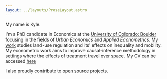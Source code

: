 ```yaml
---
layout: ../layouts/ProseLayout.astro  
---
```


<Hello />

My name is Kyle.

I'm a PhD candidate in Economics at the [University of Colorado: Boulder](https://www.colorado.edu/economics/) focusing in the fields of _Urban Economics_ and _Applied Econometrics_. [My work](/papers/) studies land-use regulation and its' effects on inequality and mobility. My econometric work aims to improve causal-inference methodology in settings where the effects of treatment travel over space. My CV can be accessed [here](KyleButts-CV.pdf)

I also proudly contribute to [open source](/open-source/) projects.
